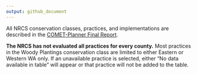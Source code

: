 ```yaml
---
output: github_document
---
```


All NRCS conservation classes, practices, and implementations are described in the <a href='https://storage.googleapis.com/comet_public_directory/planner50states/pdfs/COMET-PlannerReport.pdf' target = "_blank">COMET-Planner Final Report</a>. 

**The NRCS has not evaluated all practices for every county.** Most practices in the Woody Plantings conservation class are limited to either Eastern or Western WA only. If an unavailable practice is selected, either "No data available in table" will appear or that practice will not be added to the table.

